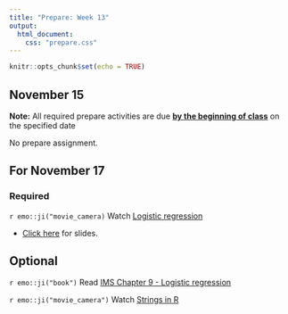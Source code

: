 ```yaml
---
title: "Prepare: Week 13"
output: 
  html_document:
    css: "prepare.css"
---
```


```r
knitr::opts_chunk$set(echo = TRUE)
```

## November 15

**Note:** All required prepare activities are due **<u>by the beginning of class</u>** on the specified date

No prepare assignment.

## For November 17

### Required

`r emo::ji("movie_camera)` Watch [Logistic regression](https://www.youtube.com/watch?v=AidXFYSYfJg)

- [Click here](https://rstudio-education.github.io/datascience-box/course-materials/slides/u4-d06-logistic-reg/u4-d06-logistic-reg.html#1) for slides.

## Optional 

`r emo::ji("book")` Read [IMS Chapter 9 - Logistic regression](https://openintro-ims.netlify.app/model-logistic.html)

`r emo::ji("movie_camera")` Watch [Strings in R](https://warpwire.duke.edu/w/Lw4GAA/)


